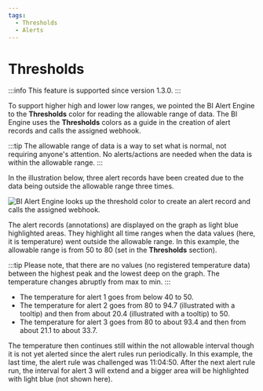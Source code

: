 ```yaml
---
tags:
  - Thresholds
  - Alerts
---
```



# Thresholds

:::info
This feature is supported since version 1.3.0.
:::

To support higher high and lower low ranges, we pointed the BI Alert Engine to the **Thresholds** color for reading the allowable range of data. The BI Engine uses the **Thresholds** colors as a guide in the creation of alert records and calls the assigned webhook.

:::tip
The allowable range of data is a way to set what is normal, not requiring anyone's attention. No alerts/actions are needed when the data is within the allowable range.
:::

In the illustration below, three alert records have been created due to the data being outside the allowable range three times.

<Image
  title="BI Alert Engine looks up the threshold color to create an alert record and calls the assigned webhook."
  src="/img/big/thresh-color.png"
/>

The alert records (annotations) are displayed on the graph as light blue highlighted areas. They highlight all time ranges when the data values (here, it is temperature) went outside the allowable range. In this example, the allowable range is from 50 to 80 (set in the **Thresholds** section).

:::tip
Please note, that there are no values (no registered temperature data) between the highest peak and the lowest deep on the graph. The temperature changes abruptly from max to min.
:::

- The temperature for alert 1 goes from below 40 to 50.
- The temperature for alert 2 goes from 80 to 94.7 (illustrated with a tooltip) and then from about 20.4 (illustrated with a tooltip) to 50.
- The temperature for alert 3 goes from 80 to about 93.4 and then from about 21.1 to about 33.7.

The temperature then continues still within the not allowable interval though it is not yet alerted since the alert rules run periodically. In this example, the last time, the alert rule was challenged was 11:04:50. After the next alert rule run, the interval for alert 3 will extend and a bigger area will be highlighted with light blue (not shown here).
